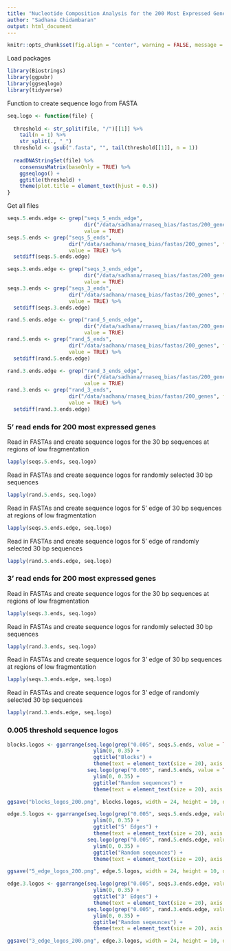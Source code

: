 ```yaml
---
title: "Nucleotide Composition Analysis for the 200 Most Expressed Genes"
author: "Sadhana Chidambaran"
output: html_document
---
```


```r
knitr::opts_chunk$set(fig.align = "center", warning = FALSE, message = FALSE)
```

Load packages
```r
library(Biostrings)
library(ggpubr)
library(ggseqlogo)
library(tidyverse)
```

Function to create sequence logo from FASTA
```r
seq.logo <- function(file) {
  
  threshold <- str_split(file, "/")[[1]] %>% 
    tail(n = 1) %>% 
    str_split(., "_")
  threshold <- gsub(".fasta", "", tail(threshold[[1]], n = 1))
  
  readDNAStringSet(file) %>% 
    consensusMatrix(baseOnly = TRUE) %>% 
    ggseqlogo() + 
    ggtitle(threshold) + 
    theme(plot.title = element_text(hjust = 0.5))
}
```

Get all files
```r
seqs.5.ends.edge <- grep("seqs_5_ends_edge", 
                         dir("/data/sadhana/rnaseq_bias/fastas/200_genes", full.names = TRUE), 
                         value = TRUE)
seqs.5.ends <- grep("seqs_5_ends", 
                    dir("/data/sadhana/rnaseq_bias/fastas/200_genes", full.names = TRUE), 
                    value = TRUE) %>% 
  setdiff(seqs.5.ends.edge)

seqs.3.ends.edge <- grep("seqs_3_ends_edge", 
                         dir("/data/sadhana/rnaseq_bias/fastas/200_genes", full.names = TRUE), 
                         value = TRUE)
seqs.3.ends <- grep("seqs_3_ends", 
                    dir("/data/sadhana/rnaseq_bias/fastas/200_genes", full.names = TRUE), 
                    value = TRUE) %>% 
  setdiff(seqs.3.ends.edge)

rand.5.ends.edge <- grep("rand_5_ends_edge", 
                         dir("/data/sadhana/rnaseq_bias/fastas/200_genes", full.names = TRUE), 
                         value = TRUE)
rand.5.ends <- grep("rand_5_ends", 
                    dir("/data/sadhana/rnaseq_bias/fastas/200_genes", full.names = TRUE), 
                    value = TRUE) %>% 
  setdiff(rand.5.ends.edge)

rand.3.ends.edge <- grep("rand_3_ends_edge", 
                         dir("/data/sadhana/rnaseq_bias/fastas/200_genes", full.names = TRUE), 
                         value = TRUE)
rand.3.ends <- grep("rand_3_ends", 
                    dir("/data/sadhana/rnaseq_bias/fastas/200_genes", full.names = TRUE), 
                    value = TRUE) %>% 
  setdiff(rand.3.ends.edge)
```

### 5' read ends for 200 most expressed genes

Read in FASTAs and create sequence logos for the 30 bp sequences at regions of low fragmentation
```r
lapply(seqs.5.ends, seq.logo)
```

Read in FASTAs and create sequence logos for randomly selected 30 bp sequences
```r
lapply(rand.5.ends, seq.logo)
```

Read in FASTAs and create sequence logos for 5' edge of 30 bp sequences at regions of low fragmentation
```r
lapply(seqs.5.ends.edge, seq.logo)
```

Read in FASTAs and create sequence logos for 5' edge of randomly selected 30 bp sequences
```r
lapply(rand.5.ends.edge, seq.logo)
```

### 3' read ends for 200 most expressed genes

Read in FASTAs and create sequence logos for the 30 bp sequences at regions of low fragmentation
```r
lapply(seqs.3.ends, seq.logo)
```

Read in FASTAs and create sequence logos for randomly selected 30 bp sequences
```r
lapply(rand.3.ends, seq.logo)
```

Read in FASTAs and create sequence logos for 3' edge of 30 bp sequences at regions of low fragmentation
```r
lapply(seqs.3.ends.edge, seq.logo)
```

Read in FASTAs and create sequence logos for 3' edge of randomly selected 30 bp sequences
```r
lapply(rand.3.ends.edge, seq.logo)
```

### 0.005 threshold sequence logos

```r
blocks.logos <- ggarrange(seq.logo(grep("0.005", seqs.5.ends, value = TRUE)) + 
                            ylim(0, 0.35) + 
                            ggtitle("Blocks") + 
                            theme(text = element_text(size = 20), axis.text = element_text(size = 16)), 
                          seq.logo(grep("0.005", rand.5.ends, value = TRUE)) + 
                            ylim(0, 0.35) + 
                            ggtitle("Random sequences") + 
                            theme(text = element_text(size = 20), axis.text = element_text(size = 16)))

ggsave("blocks_logos_200.png", blocks.logos, width = 24, height = 10, dpi = "retina")

edge.5.logos <- ggarrange(seq.logo(grep("0.005", seqs.5.ends.edge, value = TRUE)) + 
                            ylim(0, 0.35) + 
                            ggtitle("5' Edges") + 
                            theme(text = element_text(size = 20), axis.text = element_text(size = 16)), 
                          seq.logo(grep("0.005", rand.5.ends.edge, value = TRUE)) + 
                            ylim(0, 0.35) + 
                            ggtitle("Random seqeunces") + 
                            theme(text = element_text(size = 20), axis.text = element_text(size = 16)))

ggsave("5_edge_logos_200.png", edge.5.logos, width = 24, height = 10, dpi = "retina")

edge.3.logos <- ggarrange(seq.logo(grep("0.005", seqs.3.ends.edge, value = TRUE)) + 
                            ylim(0, 0.35) + 
                            ggtitle("3' Edges") + 
                            theme(text = element_text(size = 20), axis.text = element_text(size = 16)), 
                          seq.logo(grep("0.005", rand.3.ends.edge, value = TRUE)) + 
                            ylim(0, 0.35) + 
                            ggtitle("Random seqeunces") + 
                            theme(text = element_text(size = 20), axis.text = element_text(size = 16)))

ggsave("3_edge_logos_200.png", edge.3.logos, width = 24, height = 10, dpi = "retina")
```
